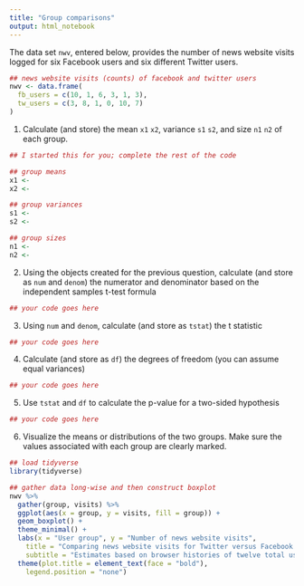 ```yaml
---
title: "Group comparisons"
output: html_notebook
---
```


The data set `nwv`, entered below, provides the number of news website visits logged for six Facebook users and six different Twitter users.

```r
## news website visits (counts) of facebook and twitter users
nwv <- data.frame(
  fb_users = c(10, 1, 6, 3, 1, 3),
  tw_users = c(3, 8, 1, 0, 10, 7)
)
```

1. Calculate (and store) the mean `x1` `x2`, variance `s1` `s2`, and size `n1` `n2` of each group.

```r
## I started this for you; complete the rest of the code

## group means
x1 <- 
x2 <- 

## group variances
s1 <- 
s2 <- 

## group sizes
n1 <- 
n2 <- 
```

2. Using the objects created for the previous question, calculate (and store as `num` and `denom`) the numerator and denominator based on the independent samples t-test formula

```r
## your code goes here
```

3. Using `num` and `denom`, calculate (and store as `tstat`) the t statistic

```r
## your code goes here
```

4. Calculate (and store as `df`) the degrees of freedom (you can assume equal variances)

```r
## your code goes here
```

5. Use `tstat` and `df` to calculate the p-value for a two-sided hypothesis

```r
## your code goes here
```

6. Visualize the means or distributions of the two groups. Make sure the values associated with each group are clearly marked.

```r
## load tidyverse
library(tidyverse)

## gather data long-wise and then construct boxplot
nwv %>%
  gather(group, visits) %>%
  ggplot(aes(x = group, y = visits, fill = group)) + 
  geom_boxplot() + 
  theme_minimal() + 
  labs(x = "User group", y = "Number of news website visits", 
    title = "Comparing news website visits for Twitter versus Facebook users", 
    subtitle = "Estimates based on browser histories of twelve total users") + 
  theme(plot.title = element_text(face = "bold"), 
    legend.position = "none")
```